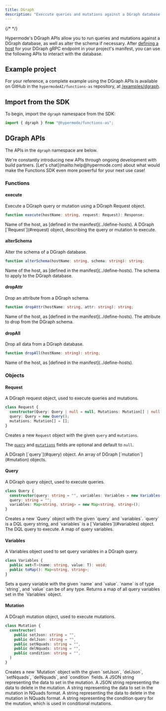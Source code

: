 ```yaml
---
title: DGraph
description: "Execcute queries and mutations against a DGraph database."
---
```


{/* <!-- vale Google.Headings = NO --> */}

Hypermode's DGraph APIs allow you to run queries and mutations against a DGraph database, as well as alter
the schema if necessary.
After [defining a host](../define-hosts) for your DGraph gRPC endpoint in your project's manifest,
you can use the following APIs to interact with the database.

## Example project

For your reference, a complete example using the DGraph APIs is available on GitHub in the
`hypermodeAI/functions-as` repository, at [/examples/dgraph](https://github.com/hypermodeAI/functions-as/tree/main/examples/dgraph).

## Import from the SDK

To begin, import the `dgraph` namespace from the SDK:

<CodeGroup>

```ts AssemblyScript
import { dgraph } from "@hypermode/functions-as";
```

</CodeGroup>

## DGraph APIs

The APIs in the `dgraph` namespace are below.

<Tip>
  We're constantly introducing new APIs through ongoing development with build
  partners. [Let's chat](mailto:help@hypermode.com) about what would make the
  Functions SDK even more powerful for your next use case!
</Tip>

### Functions

#### execute

Execute a DGraph query or mutation using a DGraph Request object.

<CodeGroup>

```ts AssemblyScript
function execute(hostName: string, request: Request): Response;
```

</CodeGroup>

<ResponseField name="hostName" type="string" required>
  Name of the host, as [defined in the manifest](../define-hosts).
</ResponseField>

<ResponseField name="request" type="Request" required>
  A DGraph [`Request`](#request) object, describing the query or mutation to
  execute.
</ResponseField>

#### alterSchema

Alter the schema of a DGraph database.

<CodeGroup>

```ts AssemblyScript
function alterSchema(hostName: string, schema: string): string;
```

</CodeGroup>

<ResponseField name="hostName" type="string" required>
  Name of the host, as [defined in the manifest](../define-hosts).
</ResponseField>

<ResponseField name="schema" type="string" required>
  The schema to apply to the DGraph database.
</ResponseField>

#### dropAttr

Drop an attribute from a DGraph schema.

<CodeGroup>

```ts AssemblyScript
function dropAttr(hostName: string, attr: string): string;
```

</CodeGroup>

<ResponseField name="hostName" type="string" required>
  Name of the host, as [defined in the manifest](../define-hosts).
</ResponseField>

<ResponseField name="attr" type="string" required>
  The attribute to drop from the DGraph schema.
</ResponseField>

#### dropAll

Drop all data from a DGraph database.

<CodeGroup>

```ts AssemblyScript
function dropAll(hostName: string): string;
```

</CodeGroup>

<ResponseField name="hostName" type="string" required>
  Name of the host, as [defined in the manifest](../define-hosts).
</ResponseField>

### Objects

#### Request

A DGraph request object, used to execute queries and mutations.

<CodeGroup>

```ts AssemblyScript
class Request {
  constructor(Query: Query | null = null, Mutations: Mutation[] | null = null);
  query: Query = new Query();
  mutations: Mutation[] = [];
}
```

</CodeGroup>

<ResponseField name="new dgraph.Request(query, mutations)">

Creates a new `Request` object with the given `query` and `mutations`.

The [`query`](#query) and [`mutations`](#mutation) fields are optional and default to `null`.

</ResponseField>

<ResponseField name="query" type="Query">
  A DGraph [`query`](#query) object.
</ResponseField>

<ResponseField name="mutations" type="Mutation[]">
  An array of DGraph [`mutation`](#mutation) objects.
</ResponseField>

#### Query

A DGraph query object, used to execute queries.

<CodeGroup>

```ts AssemblyScript
class Query {
  constructor(query: string = "", variables: Variables = new Variables());
  query: string = "";
  variables: Map<string, string> = new Map<string, string>();
}
```

</CodeGroup>

<ResponseField name="new dgraph.Query(query, variables)">
  Creates a new `Query` object with the given `query` and `variables`. `query`
  is a DQL query string, and `variables` is a [`Variables`](#variables) object.
</ResponseField>

<ResponseField name="query" type="string">
  The DQL query to execute.
</ResponseField>

<ResponseField name="variables" type="Map<string, string>">
  A map of query variables.
</ResponseField>

#### Variables

A Variables object used to set query variables in a DGraph query.

<CodeGroup>

```ts AssemblyScript
class Variables {
  public set<T>(name: string, value: T): void;
  public toMap(): Map<string, string>;
}
```

</CodeGroup>

<ResponseField name="Variables.set(name, value)">
  Sets a query variable with the given `name` and `value`. `name` is of type
  `string`, and `value` can be of any type.
</ResponseField>

<ResponseField name="Variables.toMap()">
  Returns a map of all query variables set in the `Variables` object.
</ResponseField>

#### Mutation

A DGraph mutation object, used to execute mutations.

<CodeGroup>

```ts AssemblyScript
class Mutation {
  constructor(
    public setJson: string = "",
    public delJson: string = "",
    public setNquads: string = "",
    public delNquads: string = "",
    public condition: string = "",
  )
}
```

</CodeGroup>

<ResponseField name="new dgraph.Mutation(setJson, delJson, setNquads, delNquads, condition)">
  Creates a new `Mutation` object with the given `setJson`, `delJson`,
  `setNquads`, `delNquads`, and `condition` fields.
</ResponseField>

<ResponseField name="setJson" type="string">
  A JSON string representing the data to set in the mutation.
</ResponseField>

<ResponseField name="delJson" type="string">
  A JSON string representing the data to delete in the mutation.
</ResponseField>

<ResponseField name="setNquads" type="string">
  A string representing the data to set in the mutation in NQuads format.
</ResponseField>

<ResponseField name="delNquads" type="string">
  A string representing the data to delete in the mutation in NQuads format.
</ResponseField>

<ResponseField name="condition" type="string">
  A string representing the condition query for the mutation, which is used in
  conditional mutations.
</ResponseField>
